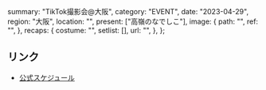   summary: "TikTok撮影会@大阪",
  category: "EVENT",
  date: "2023-04-29",
  region: "大阪",
  location: "",
  present: ["高嶺のなでしこ"],
  image: {
    path: "",
    ref: "",
  },
  recaps: {
    costume: "",
    setlist: [],
    url: "",
  },
};

## リンク

- [公式スケジュール](https://takanenonadeshiko.jp/?p=919)
